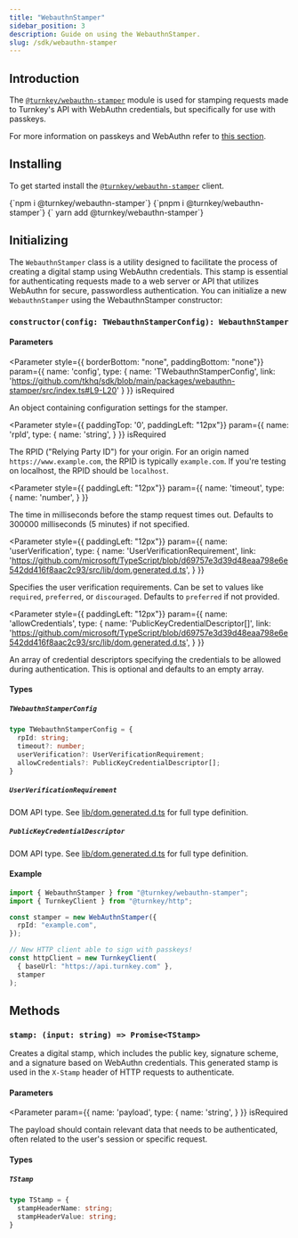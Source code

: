 ```yaml
---
title: "WebauthnStamper"
sidebar_position: 3
description: Guide on using the WebauthnStamper.
slug: /sdk/webauthn-stamper
---
```



## Introduction


The [`@turnkey/webauthn-stamper`](https://www.npmjs.com/package/@turnkey/webauthn-stamper)
module is used for stamping requests made to Turnkey's API with WebAuthn credentials, but specifically for use with passkeys.

For more information on passkeys and WebAuthn refer to [this section](../passkeys/introduction).


## Installing

To get started install the [`@turnkey/webauthn-stamper`](https://www.npmjs.com/package/@turnkey/webauthn-stamper) client.

<Tabs>
  <TabItem value="npm" label="npm" default>
      <CodeBlock
        language="bash">
        {`npm i @turnkey/webauthn-stamper`}
      </CodeBlock>
  </TabItem>
  <TabItem value="pnpm" label="pnpm">
      <CodeBlock
        language="bash">
        {`pnpm i @turnkey/webauthn-stamper`}
      </CodeBlock>
  </TabItem>
  <TabItem value="yarn" label="yarn">
    <CodeBlock
        language="bash">
        {` yarn add @turnkey/webauthn-stamper`}
      </CodeBlock>
  </TabItem>
</Tabs>

## Initializing

The `WebauthnStamper` class is a utility designed to facilitate the process of creating a digital stamp using WebAuthn credentials.
This stamp is essential for authenticating requests made to a web server or API that utilizes WebAuthn for secure, passwordless authentication.
You can initialize a new `WebauthnStamper` using the WebauthnStamper constructor:

### `constructor(config: TWebauthnStamperConfig): WebauthnStamper`

#### Parameters

<Parameter
  style={{ borderBottom: "none", paddingBottom: "none"}}
  param={{
    name: 'config',
    type: {
      name: 'TWebauthnStamperConfig',
      link: 'https://github.com/tkhq/sdk/blob/main/packages/webauthn-stamper/src/index.ts#L9-L20'
    }
  }}
  isRequired
>

An object containing configuration settings for the stamper.

</Parameter>

<Parameter
  style={{ paddingTop: '0', paddingLeft: "12px"}}
  param={{
    name: 'rpId',
    type: {
      name: 'string',
    }
  }}
  isRequired
>

The RPID ("Relying Party ID") for your origin.
For an origin named `https://www.example.com`, the RPID is typically `example.com`.
If you're testing on localhost, the RPID should be `localhost`.

</Parameter>

<Parameter
  style={{ paddingLeft: "12px"}}
  param={{
    name: 'timeout',
    type: {
      name: 'number',
    }
  }}
>

The time in milliseconds before the stamp request times out. Defaults to 300000 milliseconds (5 minutes) if not specified.

</Parameter>

<Parameter
  style={{ paddingLeft: "12px"}}
  param={{
    name: 'userVerification',
    type: {
      name: 'UserVerificationRequirement',
      link: 'https://github.com/microsoft/TypeScript/blob/d69757e3d39d48eaa798e6e542dd416f8aac2c93/src/lib/dom.generated.d.ts',
    }
  }}
>

Specifies the user verification requirements. Can be set to values like `required`, `preferred`, or `discouraged`. Defaults to `preferred` if not provided.

</Parameter>

<Parameter
  style={{ paddingLeft: "12px"}}
  param={{
    name: 'allowCredentials',
    type: {
      name: 'PublicKeyCredentialDescriptor[]',
      link: 'https://github.com/microsoft/TypeScript/blob/d69757e3d39d48eaa798e6e542dd416f8aac2c93/src/lib/dom.generated.d.ts',
    }
  }}
>

An array of credential descriptors specifying the credentials to be allowed during authentication. This is optional and defaults to an empty array.

</Parameter>

#### Types

##### `TWebauthnStamperConfig`

```ts
type TWebauthnStamperConfig = {
  rpId: string;
  timeout?: number;
  userVerification?: UserVerificationRequirement;
  allowCredentials?: PublicKeyCredentialDescriptor[];
}
```

##### `UserVerificationRequirement`

DOM API type. See [lib/dom.generated.d.ts](https://github.com/microsoft/TypeScript/blob/d69757e3d39d48eaa798e6e542dd416f8aac2c93/src/lib/dom.generated.d.ts) for full type definition.


##### `PublicKeyCredentialDescriptor`

DOM API type. See [lib/dom.generated.d.ts](https://github.com/microsoft/TypeScript/blob/d69757e3d39d48eaa798e6e542dd416f8aac2c93/src/lib/dom.generated.d.ts) for full type definition.


#### Example

```ts
import { WebauthnStamper } from "@turnkey/webauthn-stamper";
import { TurnkeyClient } from "@turnkey/http";

const stamper = new WebAuthnStamper({
  rpId: "example.com",
});

// New HTTP client able to sign with passkeys!
const httpClient = new TurnkeyClient(
  { baseUrl: "https://api.turnkey.com" },
  stamper
);
```

## Methods

### `stamp: (input: string) => Promise<TStamp>`

Creates a digital stamp, which includes the public key, signature scheme, and a signature based on WebAuthn credentials.
This generated stamp is used in the `X-Stamp` header of HTTP requests to authenticate.

#### Parameters

<Parameter
  param={{
    name: 'payload',
    type: {
      name: 'string',
    }
  }}
  isRequired
>

The payload should contain relevant data that needs to be authenticated, often related to the user's session or specific request.

</Parameter>

#### Types

##### `TStamp`

```ts
type TStamp = {
  stampHeaderName: string;
  stampHeaderValue: string;
}
```